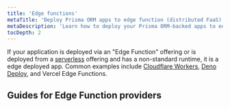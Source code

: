 ```yaml
---
title: 'Edge functions'
metaTitle: 'Deploy Prisma ORM apps to edge function (distributed FaaS) providers'
metaDescription: 'Learn how to deploy your Prisma ORM-backed apps to edge functions like Cloudflare Workers or Vercel Edge Functions'
tocDepth: 2
---
```


<TopBlock>

If your application is deployed via an "Edge Function" offering or is deployed from a [serverless](/orm/prisma-client/deployment/serverless) offering and has a non-standard runtime, it is a edge deployed app. Common examples include [Cloudflare Workers](/orm/prisma-client/deployment/edge/deploy-to-cloudflare-workers), [Deno Deploy](/orm/prisma-client/deployment/edge/deploy-to-deno-deploy), and Vercel Edge Functions.

</TopBlock>

## Guides for Edge Function providers

<Subsections />
